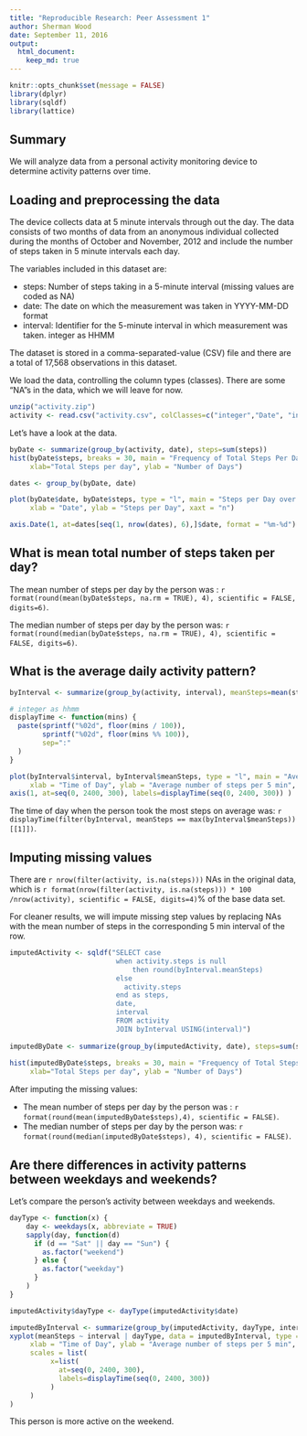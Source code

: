 ```yaml
---
title: "Reproducible Research: Peer Assessment 1"
author: Sherman Wood
date: September 11, 2016
output: 
  html_document:
    keep_md: true
---
```

```r
knitr::opts_chunk$set(message = FALSE)
library(dplyr)
library(sqldf)
library(lattice)
```
## Summary

We will analyze data from a personal activity monitoring device to determine activity patterns over time.

## Loading and preprocessing the data

The device collects data at 5 minute intervals through out the day. The data consists of two months of data from an anonymous individual collected during the months of October and November, 2012 and include the number of steps taken in 5 minute intervals each day.

The variables included in this dataset are:

- steps: Number of steps taking in a 5-minute interval (missing values are coded as NA)
- date: The date on which the measurement was taken in YYYY-MM-DD format
- interval: Identifier for the 5-minute interval in which measurement was taken. integer as HHMM

The dataset is stored in a comma-separated-value (CSV) file and there are a total of 17,568 observations in this dataset.

We load the data, controlling the column types (classes). There are some "NA"s in the data, which we will leave for now.

```r
unzip("activity.zip")
activity <- read.csv("activity.csv", colClasses=c("integer","Date", "integer"), na.strings = c("NA"))
```

Let's have a look at the data.

```r
byDate <- summarize(group_by(activity, date), steps=sum(steps))
hist(byDate$steps, breaks = 30, main = "Frequency of Total Steps Per Day",
     xlab="Total Steps per day", ylab = "Number of Days")

dates <- group_by(byDate, date)

plot(byDate$date, byDate$steps, type = "l", main = "Steps per Day over time", 
     xlab = "Date", ylab = "Steps per Day", xaxt = "n")

axis.Date(1, at=dates[seq(1, nrow(dates), 6),]$date, format = "%m-%d")

```

## What is mean total number of steps taken per day?

The mean number of steps per day by the person was  : `r format(round(mean(byDate$steps, na.rm = TRUE), 4), scientific = FALSE, digits=6)`.

The median number of steps per day by the person was: `r format(round(median(byDate$steps, na.rm = TRUE), 4), scientific = FALSE, digits=6)`.

## What is the average daily activity pattern?

```r
byInterval <- summarize(group_by(activity, interval), meanSteps=mean(steps, na.rm = TRUE))

# integer as hhmm
displayTime <- function(mins) {
  paste(sprintf("%02d", floor(mins / 100)),
        sprintf("%02d", floor(mins %% 100)),
        sep=":"
  )
}

plot(byInterval$interval, byInterval$meanSteps, type = "l", main = "Average number of steps per 5 min interval during day", 
     xlab = "Time of Day", ylab = "Average number of steps per 5 min", xaxt = "n")
axis(1, at=seq(0, 2400, 300), labels=displayTime(seq(0, 2400, 300)) )
```

The time of day when the person took the most steps on average was: `r displayTime(filter(byInterval, meanSteps == max(byInterval$meanSteps))[[1]])`.

## Imputing missing values

There are `r nrow(filter(activity, is.na(steps)))` NAs in the original data, which is `r format(nrow(filter(activity, is.na(steps))) * 100 /nrow(activity), scientific = FALSE, digits=4)`% of the base data set. 

For cleaner results, we will impute missing step values by replacing NAs with the mean number of steps in the corresponding 5 min interval of the row.

```r
imputedActivity <- sqldf("SELECT case 
                          when activity.steps is null 
                              then round(byInterval.meanSteps)
                          else
                            activity.steps
                          end as steps,
                          date,
                          interval
                          FROM activity
                          JOIN byInterval USING(interval)")
              
imputedByDate <- summarize(group_by(imputedActivity, date), steps=sum(steps))
              
hist(imputedByDate$steps, breaks = 30, main = "Frequency of Total Steps Per Day: Imputed Data",
     xlab="Total Steps per day", ylab = "Number of Days")
```

After imputing the missing values:

- The mean number of steps per day by the person was  : `r format(round(mean(imputedByDate$steps),4), scientific = FALSE)`.
- The median number of steps per day by the person was: `r format(round(median(imputedByDate$steps), 4), scientific = FALSE)`.

## Are there differences in activity patterns between weekdays and weekends?

Let's compare the person's activity between weekdays and weekends.
```r
dayType <- function(x) {
    day <- weekdays(x, abbreviate = TRUE)
    sapply(day, function(d) 
      if (d == "Sat" || day == "Sun") {
        as.factor("weekend")
      } else {
        as.factor("weekday")
      }
    )
}

imputedActivity$dayType <- dayType(imputedActivity$date)

imputedByInterval <- summarize(group_by(imputedActivity, dayType, interval), meanSteps=mean(steps))
xyplot(meanSteps ~ interval | dayType, data = imputedByInterval, type = "l", main = "Average number of steps per 5 min interval", 
     xlab = "Time of Day", ylab = "Average number of steps per 5 min",
     scales = list(
          x=list(
            at=seq(0, 2400, 300), 
            labels=displayTime(seq(0, 2400, 300))
          )
     )
)
```

This person is more active on the weekend.

